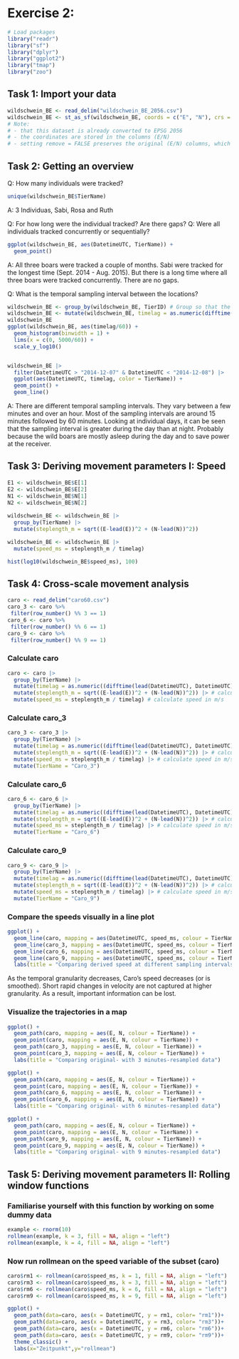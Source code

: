 # Exercise 2:
```r
# Load packages
library("readr") 
library("sf") 
library("dplyr")
library("ggplot2")
library("tmap")
library("zoo")
```
## Task 1: Import your data
```r
wildschwein_BE <- read_delim("wildschwein_BE_2056.csv")
wildschwein_BE <- st_as_sf(wildschwein_BE, coords = c("E", "N"), crs = 2056, remove = FALSE)
# Note:
# - that this dataset is already converted to EPSG 2056
# - the coordinates are stored in the columns (E/N)
# - setting remove = FALSE preserves the original (E/N) columns, which come in handy later on
```

## Task 2: Getting an overview

Q: How many individuals were tracked?
```r
unique(wildschwein_BE$TierName)
```
A: 3 Individuas, Sabi, Rosa and Ruth


Q: For how long were the individual tracked? Are there gaps?
Q: Were all individuals tracked concurrently or sequentially?
```r
ggplot(wildschwein_BE, aes(DatetimeUTC, TierName)) +
  geom_point()
```
A: All three boars were tracked a couple of months. Sabi were tracked for the longest time (Sept. 2014 - Aug. 2015). But there is a long time where all three boars were tracked concurrently. There are no gaps.


Q: What is the temporal sampling interval between the locations?
```r
wildschwein_BE <- group_by(wildschwein_BE, TierID) # Group so that the time difference is not calculated between different animals.
wildschwein_BE <- mutate(wildschwein_BE, timelag = as.numeric(difftime(lead(DatetimeUTC), DatetimeUTC))) # Create a new column (timelag) that is a function of existing variables. Here the time difference between two consecutive data points.
wildschwein_BE
ggplot(wildschwein_BE, aes(timelag/60)) +
  geom_histogram(binwidth = 1) +
  lims(x = c(0, 5000/60)) + 
  scale_y_log10()


wildschwein_BE |> 
  filter(DatetimeUTC > "2014-12-07" & DatetimeUTC < "2014-12-08") |> 
  ggplot(aes(DatetimeUTC, timelag, color = TierName)) +
  geom_point() +
  geom_line()
```
A: There are different temporal sampling intervals. They vary between a few minutes and over an hour. Most of the sampling intervals are around 15 minutes followed by 60 minutes. Looking at individual days, it can be seen that the sampling interval is greater during the day than at night. Probably because the wild boars are mostly asleep during the day and to save power at the receiver.

## Task 3: Deriving movement parameters I: Speed
```r
E1 <- wildschwein_BE$E[1]
E2 <- wildschwein_BE$E[2]
N1 <- wildschwein_BE$N[1]
N2 <- wildschwein_BE$N[2]
  
wildschwein_BE <- wildschwein_BE |> 
  group_by(TierName) |> 
  mutate(steplength_m = sqrt((E-lead(E))^2 + (N-lead(N))^2))

wildschwein_BE <- wildschwein_BE |> 
  mutate(speed_ms = steplength_m / timelag)

hist(log10(wildschwein_BE$speed_ms), 100)
```

## Task 4: Cross-scale movement analysis

```r
caro <- read_delim("caro60.csv")
caro_3 <- caro %>%
 filter(row_number() %% 3 == 1)
caro_6 <- caro %>%
 filter(row_number() %% 6 == 1)
caro_9 <- caro %>%
 filter(row_number() %% 9 == 1)
```

### Calculate caro
```r
caro <- caro |> 
  group_by(TierName) |> 
  mutate(timelag = as.numeric((difftime(lead(DatetimeUTC), DatetimeUTC))*60)) |> #calculate timelag
  mutate(steplength_m = sqrt((E-lead(E))^2 + (N-lead(N))^2)) |> # calculate steplength in m
  mutate(speed_ms = steplength_m / timelag) # calculate speed in m/s
```

### Calculate caro_3
```r
caro_3 <- caro_3 |> 
  group_by(TierName) |> 
  mutate(timelag = as.numeric((difftime(lead(DatetimeUTC), DatetimeUTC))*60)) |> #calculate timelag
  mutate(steplength_m = sqrt((E-lead(E))^2 + (N-lead(N))^2)) |> # calculate steplength in m
  mutate(speed_ms = steplength_m / timelag) |> # calculate speed in m/s
  mutate(TierName = "Caro_3")
```

### Calculate caro_6
```r
caro_6 <- caro_6 |> 
  group_by(TierName) |> 
  mutate(timelag = as.numeric((difftime(lead(DatetimeUTC), DatetimeUTC))*60)) |> #calculate timelag
  mutate(steplength_m = sqrt((E-lead(E))^2 + (N-lead(N))^2)) |> # calculate steplength in m
  mutate(speed_ms = steplength_m / timelag) |> # calculate speed in m/s 
  mutate(TierName = "Caro_6")
```

### Calculate caro_9
```r
caro_9 <- caro_9 |> 
  group_by(TierName) |> 
  mutate(timelag = as.numeric((difftime(lead(DatetimeUTC), DatetimeUTC))*60)) |> #calculate timelag
  mutate(steplength_m = sqrt((E-lead(E))^2 + (N-lead(N))^2)) |> # calculate steplength in m
  mutate(speed_ms = steplength_m / timelag) |> # calculate speed in m/s
  mutate(TierName = "Caro_9")
```

### Compare the speeds visually in a line plot 
```r
ggplot() +
  geom_line(caro, mapping = aes(DatetimeUTC, speed_ms, colour = TierName)) +
  geom_line(caro_3, mapping = aes(DatetimeUTC, speed_ms, colour = TierName)) +
  geom_line(caro_6, mapping = aes(DatetimeUTC, speed_ms, colour = TierName)) +
  geom_line(caro_9, mapping = aes(DatetimeUTC, speed_ms, colour = TierName)) +
  labs(title = "Comparing derived speed at different sampling intervals")
```
As the temporal granularity decreases, Caro's speed decreases (or is smoothed). Short rapid changes in velocity are not captured at higher granularity. As a result, important information can be lost. 

### Visualize the trajectories in a map 
```r
ggplot() +
  geom_path(caro, mapping = aes(E, N, colour = TierName)) +
  geom_point(caro, mapping = aes(E, N, colour = TierName)) +
  geom_path(caro_3, mapping = aes(E, N, colour = TierName)) +
  geom_point(caro_3, mapping = aes(E, N, colour = TierName)) +
  labs(title = "Comparing original- with 3 minutes-resampled data")
```

```r
ggplot() +
  geom_path(caro, mapping = aes(E, N, colour = TierName)) +
  geom_point(caro, mapping = aes(E, N, colour = TierName)) +
  geom_path(caro_6, mapping = aes(E, N, colour = TierName)) +
  geom_point(caro_6, mapping = aes(E, N, colour = TierName)) +
  labs(title = "Comparing original- with 6 minutes-resampled data")
```

```r
ggplot() +
  geom_path(caro, mapping = aes(E, N, colour = TierName)) +
  geom_point(caro, mapping = aes(E, N, colour = TierName)) +
  geom_path(caro_9, mapping = aes(E, N, colour = TierName)) +
  geom_point(caro_9, mapping = aes(E, N, colour = TierName)) +
  labs(title = "Comparing original- with 9 minutes-resampled data")
```

## Task 5: Deriving movement parameters II: Rolling window functions
### Familiarise yourself with this function by working on some dummy data
```r
example <- rnorm(10)
rollmean(example, k = 3, fill = NA, align = "left")
rollmean(example, k = 4, fill = NA, align = "left")
```

### Now run rollmean on the speed variable of the subset (caro)
```r
caro$rm1 <- rollmean(caro$speed_ms, k = 1, fill = NA, align = "left")
caro$rm3 <- rollmean(caro$speed_ms, k = 3, fill = NA, align = "left")
caro$rm6 <- rollmean(caro$speed_ms, k = 6, fill = NA, align = "left")
caro$rm9 <- rollmean(caro$speed_ms, k = 9, fill = NA, align = "left")
```

```r
ggplot() + 
  geom_path(data=caro, aes(x = DatetimeUTC, y = rm1, color= "rm1"))+
  geom_path(data=caro, aes(x = DatetimeUTC, y = rm3, color= "rm3"))+
  geom_path(data=caro, aes(x = DatetimeUTC, y = rm6, color= "rm6"))+
  geom_path(data=caro, aes(x = DatetimeUTC, y = rm9, color= "rm9"))+
  theme_classic() +
  labs(x="Zeitpunkt",y="rollmean")
```

